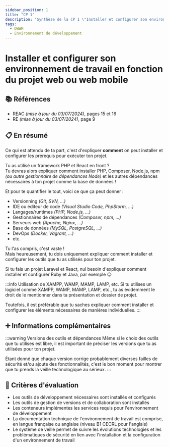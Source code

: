 ```yaml
---
sidebar_position: 1
title: "CP 1"
description: "Synthèse de la CP 1 \"Installer et configurer son environnement de travail en fonction du projet web ou web mobile\" du titre professionnel Développeur Web et Web Mobile (DWWM TP-01280m04)."
tags:
  - DWWM
  - Environnement de développement
---
```


# Installer et configurer son environnement de travail en fonction du projet web ou web mobile

## 📚 Références

- REAC _(mise à jour du 03/07/2024)_, pages 15 et 16
- RE _(mise à jour du 03/07/2024)_, page 9

## 📋 En résumé

Ce qui est attendu de ta part, c'est d'expliquer **comment** on peut installer et configurer les prérequis pour exécuter ton projet.

Tu as utilisé un framework PHP et React en front ?  
Tu devras alors expliquer comment installer PHP, Composer, Node.js, npm _(ou autre gestionnaire de dépendances Node)_
et les autres dépendances nécessaires à ton projet comme la base de données !

Et pour te quantifier le tout, voici ce que ça peut donner :

- Versionning _(Git, SVN, ...)_
- IDE ou éditeur de code _(Visual Studio Code, PhpStorm, ...)_
- Langages/runtimes _(PHP, Node.js, ...)_
- Gestionnaires de dépendances _(Composer, npm, ...)_
- Serveurs web _(Apache, Nginx, ...)_
- Base de données _(MySQL, PostgreSQL, ...)_
- DevOps _(Docker, Vagrant, ...)_
- etc.

Tu l'as compris, c'est vaste !  
Mais heureusement, tu dois uniquement expliquer comment installer et configurer les outils que tu as utilisés pour ton projet.

Si tu fais un projet Laravel et React, nul besoin d'expliquer comment installer et configurer Ruby et Java, par exemple 😉

:::info Utilisation de XAMPP, WAMP, MAMP, LAMP, etc.
Si tu utilises un logiciel comme XAMPP, WAMP, MAMP, LAMP, etc., tu as évidemment le droit de le mentionner dans ta présentation et dossier de projet.

Toutefois, il est préférable que tu saches expliquer comment installer et configurer les éléments nécessaires de manières individuelles.
:::

## ➕ Informations complémentaires

:::warning Versions des outils et dépendances
Même si le choix des outils que tu utilises est libre, il est important de préciser les versions que tu as utilisées pour ton projet.

Étant donné que chaque version corrige probablement diverses failles de sécurité et/ou ajoute des fonctionnalités, c'est le bon moment pour montrer que tu prends la veille technologique au sérieux.
:::

## 🎯 Critères d'évaluation

- Les outils de développement nécessaires sont installés et configurés
- Les outils de gestion de versions et de collaboration sont installés
- Les conteneurs implémentes les services requis pour l'environnement de développement
- La documentation technique de l'environnement de travail est comprise, en langue française ou anglaise (niveau B1 CECRL pour l'anglais)
- Le système de veille permet de suivre les évolutions technologies et les problématiques de sécurité en lien avec l'installation et la configuration d'un environnement de travail
